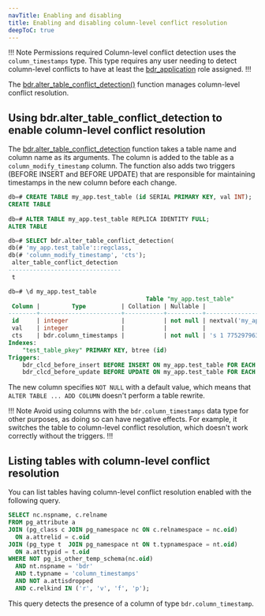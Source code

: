```yaml
---
navTitle: Enabling and disabling
title: Enabling and disabling column-level conflict resolution
deepToC: true
---
```


!!! Note Permissions required
Column-level conflict detection uses the `column_timestamps` type. This type requires any user needing to detect column-level conflicts to have at least the [bdr_application](../../security/pgd-predefined-roles/#bdr_application) role assigned.
!!!

The [bdr.alter_table_conflict_detection()](https://www.enterprisedb.com/docs/pgd/5.6/reference/conflict_functions/#bdralter_table_conflict_detection) function manages column-level conflict resolution.

## Using bdr.alter_table_conflict_detection to enable column-level conflict resolution

The [bdr.alter_table_conflict_detection](https://www.enterprisedb.com/docs/pgd/5.6/reference/conflict_functions/#bdralter_table_conflict_detection) function takes a table name and column name as its arguments. The column is added to the table as a `column_modify_timestamp` column. The function also adds two triggers (BEFORE INSERT and BEFORE UPDATE) that are responsible for maintaining timestamps in the new column before each change.

```sql
db=# CREATE TABLE my_app.test_table (id SERIAL PRIMARY KEY, val INT);
CREATE TABLE
 
db=# ALTER TABLE my_app.test_table REPLICA IDENTITY FULL;
ALTER TABLE

db=# SELECT bdr.alter_table_conflict_detection(
db(# 'my_app.test_table'::regclass, 
db(# 'column_modify_timestamp', 'cts');
 alter_table_conflict_detection
--------------------------------
 t

db=# \d my_app.test_table
                                       Table "my_app.test_table"
 Column |         Type          | Collation | Nullable |                     Default
--------+-----------------------+-----------+----------+--------------------------------------------------
 id     | integer               |           | not null | nextval('my_app.test_table_id_seq'::regclass)
 val    | integer               |           |          |
 cts    | bdr.column_timestamps |           | not null | 's 1 775297963454602 0 0'::bdr.column_timestamps
Indexes:
    "test_table_pkey" PRIMARY KEY, btree (id)
Triggers:
    bdr_clcd_before_insert BEFORE INSERT ON my_app.test_table FOR EACH ROW EXECUTE FUNCTION bdr.column_timestamps_current_insert()
    bdr_clcd_before_update BEFORE UPDATE ON my_app.test_table FOR EACH ROW EXECUTE FUNCTION bdr.column_timestamps_current_update()
```

The new column specifies `NOT NULL` with a default value, which means that `ALTER TABLE ... ADD COLUMN` doesn't perform a table rewrite.

!!! Note 
Avoid using columns with the `bdr.column_timestamps` data type for other purposes, as doing so can have negative effects. For example, it switches the table to column-level conflict resolution, which doesn't work correctly without the triggers.
!!!

## Listing tables with column-level conflict resolution

You can list tables having column-level conflict resolution enabled with the following query. 

```sql
SELECT nc.nspname, c.relname
FROM pg_attribute a
JOIN (pg_class c JOIN pg_namespace nc ON c.relnamespace = nc.oid)
  ON a.attrelid = c.oid
JOIN (pg_type t  JOIN pg_namespace nt ON t.typnamespace = nt.oid)
  ON a.atttypid = t.oid
WHERE NOT pg_is_other_temp_schema(nc.oid)
  AND nt.nspname = 'bdr'
  AND t.typname = 'column_timestamps'
  AND NOT a.attisdropped
  AND c.relkind IN ('r', 'v', 'f', 'p');
```

This query detects the presence of a column of type `bdr.column_timestamp`.

